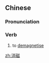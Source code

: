 ==Chinese==
{{zh-forms}}

===Pronunciation===
{{zh-pron
|m=xiāocí
|cat=v
}}

===Verb===
{{zh-verb}}

# to [[demagnetise]]

[[zh:消磁]]
